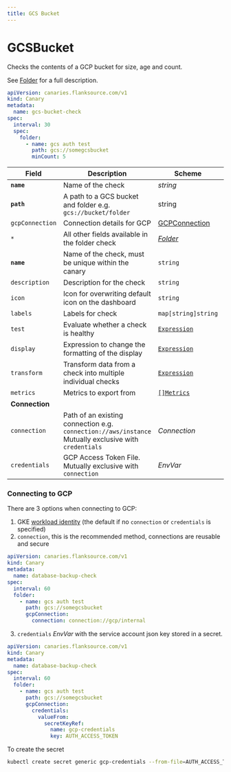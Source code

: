 ```yaml
---
title: GCS Bucket
---
```


# <Icon name="gcs" /> GCSBucket

Checks the contents of a GCP bucket for size, age and count.

See [Folder](./folder.mdx) for a full description.

```yaml title="gcs-folder-check.yaml"
apiVersion: canaries.flanksource.com/v1
kind: Canary
metadata:
  name: gcs-bucket-check
spec:
  interval: 30
  spec:
    folder:
      - name: gcs auth test
        path: gcs://somegcsbucket
        minCount: 5
```

| Field           | Description                                                                                                                       | Scheme                                                 | Required |
| --------------- | --------------------------------------------------------------------------------------------------------------------------------- | ------------------------------------------------------ | -------- |
| **`name`**      | Name of the check                                                                                                                 | _string_                                               | Yes      |
| **`path`**      | A path to a GCS bucket and folder e.g. `gcs://bucket/folder`                                                                      | string                                                 | Yes      |
| `gcpConnection` | Connection details for GCP                                                                                                        | [GCPConnection](./connections.mdx#gcp-connection)      |          |
| `*`             | All other fields available in the folder check                                                                                    | [_Folder_](./folder.mdx)                               |          |
| **`name`**      | Name of the check, must be unique within the canary                                                                               | `string`                                               | Yes      |
| `description`   | Description for the check                                                                                                         | `string`                                               |          |
| `icon`          | Icon for overwriting default icon on the dashboard                                                                                | `string`                                               |          |
| `labels`        | Labels for check                                                                                                                  | `map[string]string`                                    |          |
| `test`          | Evaluate whether a check is healthy                                                                                               | [`Expression`](../concepts/health-evaluation)          |          |
| `display`       | Expression to change the formatting of the display                                                                                | [`Expression`](../concepts/display-formatting)         |          |
| `transform`     | Transform data from a check into multiple individual checks                                                                       | [`Expression`](../concepts/transforms)                 |          |
| `metrics`       | Metrics to export from                                                                                                            | [`[]Metrics`](../concepts/metrics-exporter)            |          |
| **Connection**  |                                                                                                                                   |                                                        |          |
| `connection`    | Path of an existing connection e.g. `connection://aws/instance` <br />Mutually exclusive with `credentials` <br /> <Commercial /> | <CommonLink to="connection" >_Connection_</CommonLink> |          |
| `credentials`   | GCP Access Token File. <SkipOSS>Mutually exclusive with `connection`</SkipOSS>                                                    | <CommonLink to="authentication">_EnvVar_</CommonLink>  | Yes      |

### Connecting to GCP

There are 3 options when connecting to GCP:

1. GKE [workload identity](https://cloud.google.com/kubernetes-engine/docs/how-to/workload-identity) (the default if no `connection` or `credentials` is specified)
2. `connection`, this is the recommended method, connections are reusable and secure

```yaml title="aws-connection.yaml"
apiVersion: canaries.flanksource.com/v1
kind: Canary
metadata:
  name: database-backup-check
spec:
  interval: 60
  folder:
    - name: gcs auth test
      path: gcs://somegcsbucket
      gcpConnection:
        connection: connection://gcp/internal
```

3. `credentials` <CommonLink to="authentication">_EnvVar_</CommonLink> with the service account json key stored in a secret.

```yaml title="aws.yaml"
apiVersion: canaries.flanksource.com/v1
kind: Canary
metadata:
  name: database-backup-check
spec:
  interval: 60
  folder:
    - name: gcs auth test
      path: gcs://somegcsbucket
      gcpConnection:
        credentials:
          valueFrom:
            secretKeyRef:
              name: gcp-credentials
              key: AUTH_ACCESS_TOKEN
```

To create the secret

```bash
kubectl create secret generic gcp-credentials --from-file=AUTH_ACCESS_TOKEN=path/to/your/SA_Key.json
```
